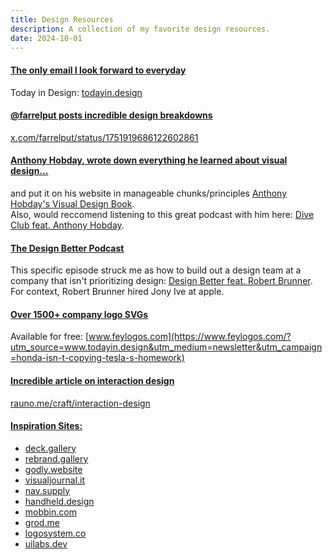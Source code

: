 ```yaml
---
title: Design Resources
description: A collection of my favorite design resources.
date: 2024-10-01
---
```


#### [The only email I look forward to everyday](#the-only-email-i-look-forward-to-everyday)

Today in Design: [todayin.design](https://www.todayin.design/)

#### [@farrelput posts incredible design breakdowns](#farrelput-posts-incredible-design-breakdowns)

[x.com/farrelput/status/1751919686122602861](https://twitter.com/farrelput/status/1751919686122602861)

#### [Anthony Hobday, wrote down everything he learned about visual design...](#anthony-hobday-wrote-down-everything-he-learned-about-visual-design)

and put it on his website in manageable chunks/principles [Anthony Hobday's Visual Design Book](https://anthonyhobday.com/books/visualdesign/).  
Also, would reccomend listening to this great podcast with him here: [Dive Club feat. Anthony Hobday](https://open.spotify.com/episode/0LOhpXHUAZRByXPO4vc3hS?si=62ce49825a3a4d7c).

#### [The Design Better Podcast](#great-podcast-in-general)

This specific episode struck me as how to build out a design team at a company that isn't prioritizing design: [Design Better feat. Robert Brunner](https://open.spotify.com/episode/7sTYTKGyPXu2kUR7DbkIv2?si=91a4553244c14113).
For context, Robert Brunner hired Jony Ive at apple.

#### [Over 1500+ company logo SVGs](#over-1500-company-logo-svgs)

Available for free: [www.feylogos.com](https://www.feylogos.com/?utm_source=www.todayin.design&utm_medium=newsletter&utm_campaign=honda-isn-t-copying-tesla-s-homework)

#### [Incredible article on interaction design](#incredible-article-on-interaction-design)

[rauno.me/craft/interaction-design](https://rauno.me/craft/interaction-design)

#### [Inspiration Sites:](#inspiration-sites)

- [deck.gallery](https://www.deck.gallery/)
- [rebrand.gallery](https://www.rebrand.gallery/)
- [godly.website](https://godly.website/)
- [visualjournal.it](https://visualjournal.it/)
- [nav.supply](https://nav.supply/)
- [handheld.design](https://handheld.design/)
- [mobbin.com](https://mobbin.com/browse/ios/apps)
- [grod.me](https://www.grod.me/)
- [logosystem.co](https://logosystem.co/)
- [uilabs.dev](https://www.uilabs.dev/)
